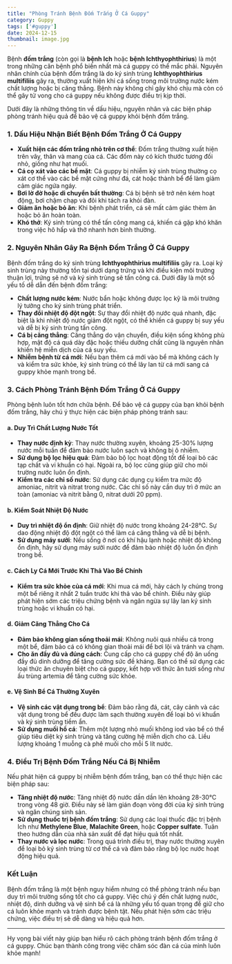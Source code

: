 ```yaml
---
title: "Phòng Tránh Bệnh Đốm Trắng Ở Cá Guppy"
category: Guppy
tags: ['#guppy']
date: 2024-12-15
thumbnail: image.jpg
---
```


Bệnh **đốm trắng** (còn gọi là **bệnh Ich** hoặc **bệnh Ichthyophthirius**) là một trong những căn bệnh phổ biến nhất mà cá guppy có thể mắc phải. Nguyên nhân chính của bệnh đốm trắng là do ký sinh trùng **Ichthyophthirius multifiliis** gây ra, thường xuất hiện khi cá sống trong môi trường nước kém chất lượng hoặc bị căng thẳng. Bệnh này không chỉ gây khó chịu mà còn có thể gây tử vong cho cá guppy nếu không được điều trị kịp thời.

Dưới đây là những thông tin về dấu hiệu, nguyên nhân và các biện pháp phòng tránh hiệu quả để bảo vệ cá guppy khỏi bệnh đốm trắng.

### 1. **Dấu Hiệu Nhận Biết Bệnh Đốm Trắng Ở Cá Guppy**

- **Xuất hiện các đốm trắng nhỏ trên cơ thể**: Đốm trắng thường xuất hiện trên vây, thân và mang của cá. Các đốm này có kích thước tương đối nhỏ, giống như hạt muối.
- **Cá cọ xát vào các bề mặt**: Cá guppy bị nhiễm ký sinh trùng thường cọ xát cơ thể vào các bề mặt cứng như đá, cát hoặc thành bể để làm giảm cảm giác ngứa ngáy.
- **Bơi lờ đờ hoặc di chuyển bất thường**: Cá bị bệnh sẽ trở nên kém hoạt động, bơi chậm chạp và đôi khi tách ra khỏi đàn.
- **Giảm ăn hoặc bỏ ăn**: Khi bệnh phát triển, cá sẽ mất cảm giác thèm ăn hoặc bỏ ăn hoàn toàn.
- **Khó thở**: Ký sinh trùng có thể tấn công mang cá, khiến cá gặp khó khăn trong việc hô hấp và thở nhanh hơn bình thường.

### 2. **Nguyên Nhân Gây Ra Bệnh Đốm Trắng Ở Cá Guppy**

Bệnh đốm trắng do ký sinh trùng **Ichthyophthirius multifiliis** gây ra. Loại ký sinh trùng này thường tồn tại dưới dạng trứng và khi điều kiện môi trường thuận lợi, trứng sẽ nở và ký sinh trùng sẽ tấn công cá. Dưới đây là một số yếu tố dễ dẫn đến bệnh đốm trắng:

- **Chất lượng nước kém**: Nước bẩn hoặc không được lọc kỹ là môi trường lý tưởng cho ký sinh trùng phát triển.
- **Thay đổi nhiệt độ đột ngột**: Sự thay đổi nhiệt độ nước quá nhanh, đặc biệt là khi nhiệt độ nước giảm đột ngột, có thể khiến cá guppy bị suy yếu và dễ bị ký sinh trùng tấn công.
- **Cá bị căng thẳng**: Căng thẳng do vận chuyển, điều kiện sống không phù hợp, mật độ cá quá dày đặc hoặc thiếu dưỡng chất cũng là nguyên nhân khiến hệ miễn dịch của cá suy yếu.
- **Nhiễm bệnh từ cá mới**: Nếu bạn thêm cá mới vào bể mà không cách ly và kiểm tra sức khỏe, ký sinh trùng có thể lây lan từ cá mới sang cá guppy khỏe mạnh trong bể.

### 3. **Cách Phòng Tránh Bệnh Đốm Trắng Ở Cá Guppy**

Phòng bệnh luôn tốt hơn chữa bệnh. Để bảo vệ cá guppy của bạn khỏi bệnh đốm trắng, hãy chú ý thực hiện các biện pháp phòng tránh sau:

#### a. **Duy Trì Chất Lượng Nước Tốt**
- **Thay nước định kỳ**: Thay nước thường xuyên, khoảng 25-30% lượng nước mỗi tuần để đảm bảo nước luôn sạch và không bị ô nhiễm. 
- **Sử dụng bộ lọc hiệu quả**: Đảm bảo bộ lọc hoạt động tốt để loại bỏ các tạp chất và vi khuẩn có hại. Ngoài ra, bộ lọc cũng giúp giữ cho môi trường nước luôn ổn định.
- **Kiểm tra các chỉ số nước**: Sử dụng các dụng cụ kiểm tra mức độ amoniac, nitrit và nitrat trong nước. Các chỉ số này cần duy trì ở mức an toàn (amoniac và nitrit bằng 0, nitrat dưới 20 ppm).

#### b. **Kiểm Soát Nhiệt Độ Nước**
- **Duy trì nhiệt độ ổn định**: Giữ nhiệt độ nước trong khoảng 24-28°C. Sự dao động nhiệt độ đột ngột có thể làm cá căng thẳng và dễ bị bệnh.
- **Sử dụng máy sưởi**: Nếu sống ở nơi có khí hậu lạnh hoặc nhiệt độ không ổn định, hãy sử dụng máy sưởi nước để đảm bảo nhiệt độ luôn ổn định trong bể.

#### c. **Cách Ly Cá Mới Trước Khi Thả Vào Bể Chính**
- **Kiểm tra sức khỏe của cá mới**: Khi mua cá mới, hãy cách ly chúng trong một bể riêng ít nhất 2 tuần trước khi thả vào bể chính. Điều này giúp phát hiện sớm các triệu chứng bệnh và ngăn ngừa sự lây lan ký sinh trùng hoặc vi khuẩn có hại.
  
#### d. **Giảm Căng Thẳng Cho Cá**
- **Đảm bảo không gian sống thoải mái**: Không nuôi quá nhiều cá trong một bể, đảm bảo cá có không gian thoải mái để bơi lội và tránh va chạm.
- **Cho ăn đầy đủ và đúng cách**: Cung cấp cho cá guppy chế độ ăn uống đầy đủ dinh dưỡng để tăng cường sức đề kháng. Bạn có thể sử dụng các loại thức ăn chuyên biệt cho cá guppy, kết hợp với thức ăn tươi sống như ấu trùng artemia để tăng cường sức khỏe.

#### e. **Vệ Sinh Bể Cá Thường Xuyên**
- **Vệ sinh các vật dụng trong bể**: Đảm bảo rằng đá, cát, cây cảnh và các vật dụng trong bể đều được làm sạch thường xuyên để loại bỏ vi khuẩn và ký sinh trùng tiềm ẩn.
- **Sử dụng muối hồ cá**: Thêm một lượng nhỏ muối không iod vào bể có thể giúp tiêu diệt ký sinh trùng và tăng cường hệ miễn dịch cho cá. Liều lượng khoảng 1 muỗng cà phê muối cho mỗi 5 lít nước.

### 4. **Điều Trị Bệnh Đốm Trắng Nếu Cá Bị Nhiễm**

Nếu phát hiện cá guppy bị nhiễm bệnh đốm trắng, bạn có thể thực hiện các biện pháp sau:

- **Tăng nhiệt độ nước**: Tăng nhiệt độ nước dần dần lên khoảng 28-30°C trong vòng 48 giờ. Điều này sẽ làm gián đoạn vòng đời của ký sinh trùng và ngăn chúng sinh sản.
- **Sử dụng thuốc trị bệnh đốm trắng**: Sử dụng các loại thuốc đặc trị bệnh Ich như **Methylene Blue**, **Malachite Green**, hoặc **Copper sulfate**. Tuân theo hướng dẫn của nhà sản xuất để đạt hiệu quả tốt nhất.
- **Thay nước và lọc nước**: Trong quá trình điều trị, thay nước thường xuyên để loại bỏ ký sinh trùng từ cơ thể cá và đảm bảo rằng bộ lọc nước hoạt động hiệu quả.

### Kết Luận

Bệnh đốm trắng là một bệnh nguy hiểm nhưng có thể phòng tránh nếu bạn duy trì môi trường sống tốt cho cá guppy. Việc chú ý đến chất lượng nước, nhiệt độ, dinh dưỡng và vệ sinh bể cá là những yếu tố quan trọng để giữ cho cá luôn khỏe mạnh và tránh được bệnh tật. Nếu phát hiện sớm các triệu chứng, việc điều trị sẽ dễ dàng và hiệu quả hơn.

---

Hy vọng bài viết này giúp bạn hiểu rõ cách phòng tránh bệnh đốm trắng ở cá guppy. Chúc bạn thành công trong việc chăm sóc đàn cá của mình luôn khỏe mạnh!